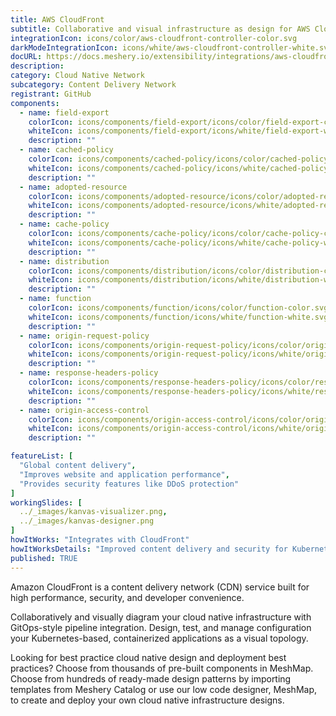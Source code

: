 ---
title: AWS CloudFront
subtitle: Collaborative and visual infrastructure as design for AWS CloudFront
integrationIcon: icons/color/aws-cloudfront-controller-color.svg
darkModeIntegrationIcon: icons/white/aws-cloudfront-controller-white.svg
docURL: https://docs.meshery.io/extensibility/integrations/aws-cloudfront-controller
description: 
category: Cloud Native Network
subcategory: Content Delivery Network
registrant: GitHub
components:
  - name: field-export
    colorIcon: icons/components/field-export/icons/color/field-export-color.svg
    whiteIcon: icons/components/field-export/icons/white/field-export-white.svg
    description: ""
  - name: cached-policy
    colorIcon: icons/components/cached-policy/icons/color/cached-policy-color.svg
    whiteIcon: icons/components/cached-policy/icons/white/cached-policy-white.svg
    description: ""
  - name: adopted-resource
    colorIcon: icons/components/adopted-resource/icons/color/adopted-resource-color.svg
    whiteIcon: icons/components/adopted-resource/icons/white/adopted-resource-white.svg
    description: ""
  - name: cache-policy
    colorIcon: icons/components/cache-policy/icons/color/cache-policy-color.svg
    whiteIcon: icons/components/cache-policy/icons/white/cache-policy-white.svg
    description: ""
  - name: distribution
    colorIcon: icons/components/distribution/icons/color/distribution-color.svg
    whiteIcon: icons/components/distribution/icons/white/distribution-white.svg
    description: ""
  - name: function
    colorIcon: icons/components/function/icons/color/function-color.svg
    whiteIcon: icons/components/function/icons/white/function-white.svg
    description: ""
  - name: origin-request-policy
    colorIcon: icons/components/origin-request-policy/icons/color/origin-request-policy-color.svg
    whiteIcon: icons/components/origin-request-policy/icons/white/origin-request-policy-white.svg
    description: ""
  - name: response-headers-policy
    colorIcon: icons/components/response-headers-policy/icons/color/response-headers-policy-color.svg
    whiteIcon: icons/components/response-headers-policy/icons/white/response-headers-policy-white.svg
    description: ""
  - name: origin-access-control
    colorIcon: icons/components/origin-access-control/icons/color/origin-access-control-color.svg
    whiteIcon: icons/components/origin-access-control/icons/white/origin-access-control-white.svg
    description: ""

featureList: [
  "Global content delivery",
  "Improves website and application performance",
  "Provides security features like DDoS protection"
]
workingSlides: [
  ../_images/kanvas-visualizer.png,
  ../_images/kanvas-designer.png
]
howItWorks: "Integrates with CloudFront"
howItWorksDetails: "Improved content delivery and security for Kubernetes applications"
published: TRUE
---
<p>
Amazon CloudFront is a content delivery network (CDN) service built for high performance, security, and developer convenience.
</p>
<p>
    Collaboratively and visually diagram your cloud native infrastructure with GitOps-style pipeline integration. Design, test, and manage configuration your Kubernetes-based, containerized applications as a visual topology.
</p>
<p>
    Looking for best practice cloud native design and deployment best practices? Choose from thousands of pre-built components in MeshMap. Choose from hundreds of ready-made design patterns by importing templates from Meshery Catalog or use our low code designer, MeshMap, to create and deploy your own cloud native infrastructure designs.
</p>
